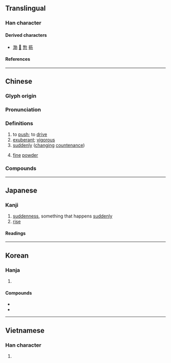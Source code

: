 {{also|艴}}
{{character info}}
==Translingual==

===Han character===
{{Han char|rn=19|rad=力|as=07|sn=9|four=44427|canj=JDKS|ids=⿰孛力}}

====Derived characters====
* [[渤]] [[𦂿]] [[愂]] [[葧]]

====References====
{{Han ref|kx=0147.270|dkj=02351|dj=0332.080|hdz=10370.150|uh=52C3}}

----

==Chinese==
{{zh-forms|alt=㪍}}

===Glyph origin===
{{Han etym}}

===Pronunciation===
{{zh-pron
|m=bó
|c=but6
|mn=pu̍t
|mc=y
|oc=y
|ma=
|cat=v,a,adv
}}

===Definitions===
{{zh-hanzi}}

# to [[push]]; to [[drive]]
# [[exuberant]]; [[vigorous]]
# [[suddenly]] ([[changing]] [[countenance]])
# {{lb|zh|obsolete}} [[fine]] [[powder]]

===Compounds===
{{zh-der|勃喇喇|勃發|勃朗特|勃然色變|勃騰|勃律|勃起|咆勃|勃極烈|勃勃|婦姑勃谿|勃浪鼓|勃谿|勃興|噴勃|勃窣|勃騰騰|勃朗峰|勃滃|勃然大怒|勃鬱|勃露斯|勃然|勃如|勃然變色|勃然作色|激勃素|朝氣勃勃|氣勃勃|生氣勃勃|朝氣蓬勃|生機勃勃|生氣蓬勃|牛溲馬勃|蓬勃|馬勃|鬱勃|苾勃|興致勃勃|馬勃牛溲|雄心勃勃|蓬蓬勃勃|英氣勃勃|蓊勃|興致勃發|野心勃勃|阿勃勒|勃朗運動|勃起功能障礙}}

----

==Japanese==

===Kanji===
{{ja-kanji|grade=|rs=力07}}

# [[suddenness]], something that happens [[suddenly]]
# [[rise]]

====Readings====
{{ja-readings
|goon=ぼち
|kanon=ほつ
|kanyoon=ぼつ
|kun=にわ-かに, おこ-る, た-つ
}}

----

==Korean==

===Hanja===
{{ko-hanja|노하다|노할|발}}

# {{hanja form of|발|[[rise]]}}

====Compounds====
* {{ko-l|발발|[[breaking out]] [[suddenly]]|勃發}}
* {{ko-l|발기|勃起}}

----

==Vietnamese==

===Han character===
{{vi-readings|reading=[[bột]]|rs=力07}}

# {{rfdef|vi|sort=力07}}